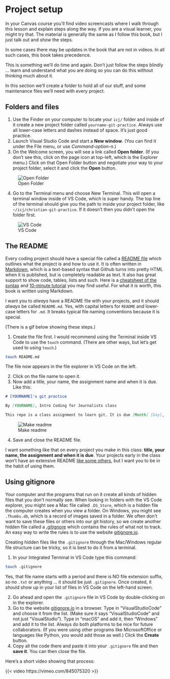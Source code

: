 # Project setup

::: callout-important
In your Canvas course you'll find video screencasts where I walk through this lesson and explain steps along the way. If you are a visual learner, you might try that. The material is generally the same as I follow this book, but I just talk out and _show_ the steps.

In some cases there may be updates in the book that are not in videos. In all such cases, this book takes precedence. 
:::

This is something we'll do time and again. Don't just follow the steps blindly ... learn and understand what you are doing so you can do this without thinking much about it.

In this section we'll create a folder to hold all of our stuff, and some maintenance files we'll need with every project.

## Folders and files

1. Use the Finder on your computer to locate your `icj/` folder and inside of it create a new project folder called `yourname-git-practice`. Always use all lower-case letters and dashes instead of space. It's just good practice.
2. Launch Visual Studio Code and start a **New window**. (You can find it under the File menu, or use *Command-option-n*.)
3. On the Welcome screen, you will see a link called **Open folder**. (If you don't see this, click on the page icon at top-left, which is the Explorer menu.) Click on that Open Folder button and negotiate your way to your project folder, select it and click the **Open** button.

![Open Folder](../images/open-folder.png)

4. Go to the Terminal menu and choose New Terminal. This will open a terminal window inside of VS Code, which is super handy. The top line of the terminal should give you the path to inside your project folder, like `~/icj/christian-git-practice`. If it doesn't then you didn't open the folder first.

![VS Code](../images/vs-code-start.png)

## The README

Every coding project should have a special file called a [README file](https://www.makeareadme.com/) which outlines what the project is and how to use it. It is often written in [Markdown](https://docs.github.com/en/get-started/writing-on-github/getting-started-with-writing-and-formatting-on-github/basic-writing-and-formatting-syntax), which is a text-based syntax that Github turns into pretty HTML when it is published, but is completely readable as text. It also has great support to show code, tables, lists and such. Here is a [cheatsheet of the syntax](https://commonmark.org/help/) and [10-minute tutorial](https://commonmark.org/help/tutorial/) you may find useful. For what it is worth, this book is written using Markdown.

I want you to _always_ have a README file with your projects, and it should _always_ be called `README.md`. Yes, with capital letters for `README` and lower-case letters for `.md`. It breaks typical file naming conventions because it is special.

(There is a gif below showing these steps.)

1. Create the file first. I would recommend using the Terminal inside VS Code to use the `touch` command. (There are other ways, but let's get used to using `touch`.)

```bash
touch README.md
```

The file now appears in the file explorer in VS Code on the left.

2. Click on the file name to open it.
3. Now add a title, your name, the assignment name and when it is due. Like this:

```md
# [YOURNAME]'s git practice

By [YOURNAME], Intro Coding for Journalists class

This repo is a class assignment to learn git. It is due [Month] [Day], [Year].
```

![Make readme](../images/make-readme.gif)

4. Save and close the README file.

I want something like that on every project you make in this class: **title, your name, the assignment and when it is due**. Your projects early in the class won't have an extensive README [like some others](https://github.com/utdata/icj-project-rig?tab=readme-ov-file#icj-project-rig), but I want you to be in the habit of using them.

## Using gitignore

Your computer and the programs that run on it create all kinds of hidden files that you don't normally see. When looking in folders with the VS Code explorer, you might see a Mac file called `.DS_Store`, which is a hidden file the computer creates when you view a folder. On Windows, you might see `.Thumbs.db`, which is a record of images saved in a folder. We often don't want to save these files or others into our git history, so we create another hidden file called a [.gitignore](https://help.github.com/articles/ignoring-files/) which contains the rules of what not to track. An easy way to write the rules is to use the website [gitignore.io](https://www.gitignore.io/).

Creating hidden files like the `.gitignore` through the Mac/Windows regular file structure can be tricky, so it is best to do it from a terminal.

1. In your Integrated Terminal in VS Code type this command:

```bash
touch .gitignore
```

Yes, that file name starts with a period and there is NO file extension suffix, so no `.txt` or anything ... it should be just `.gitignore`. Once created, it should show up in your list of files in VS Code on the left-hand screen.

2. Go ahead and open the `.gitignore` file in VS Code by double-clicking on in the explorer.
1. Go to the website [gitignore.io](https://www.gitignore.io/) in a browser. Type in "VisualStudioCode" and choose it from the list. (Make sure it says "VisualStudioCode" and not just "VisualStudio"). Type in "macOS" and add it, then "Windows" and add it to the list. Always do both platforms to be nice for future collaborators. (If you were using other programs like MicrosoftOffice or languages like Python, you would add those as well.) Click the **Create** button.
1. Copy all the code there and paste it into your `.gitignore` file and then **save it**. You can then close the file.


Here's a short video showing that process:

{{< video https://vimeo.com/845075320 >}}

